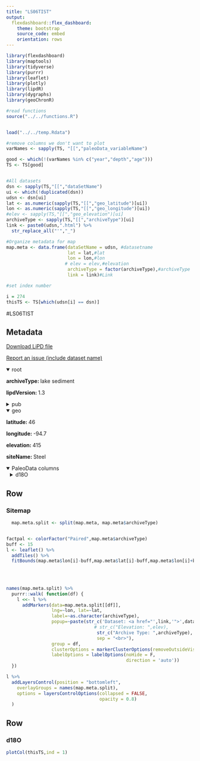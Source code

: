 ```yaml
---
title: "LS06TIST"
output: 
  flexdashboard::flex_dashboard:
    theme: bootstrap
    source_code: embed
    orientation: rows
---
```


```r
library(flexdashboard)
library(maptools)
library(tidyverse)
library(purrr)
library(leaflet)
library(plotly)
library(lipdR)
library(dygraphs)
library(geoChronR)

#read functions
source("../../functions.R")


load("../../temp.Rdata")

#remove columns we don't want to plot
varNames <- sapply(TS, "[[","paleoData_variableName")

good <- which(!(varNames %in% c("year","depth","age")))
TS <- TS[good]


#All datasets
dsn <- sapply(TS,"[[","dataSetName")
ui <- which(!duplicated(dsn))
udsn <- dsn[ui]
lat <- as.numeric(sapply(TS,"[[","geo_latitude")[ui])
lon <- as.numeric(sapply(TS,"[[","geo_longitude")[ui])
#elev <- sapply(TS,"[[","geo_elevation")[ui]
archiveType <- sapply(TS,"[[","archiveType")[ui]
link <- paste0(udsn,".html") %>% 
  str_replace_all("'","_")

#Organize metadata for map
map.meta <- data.frame(dataSetName = udsn, #datasetname
                       lat = lat,#lat
                       lon = lon,#lon
                      # elev = elev,#elevation
                       archiveType = factor(archiveType),#archiveType
                       link = link)#Link

#set index number

i = 274
thisTS <- TS[which(udsn[i] == dsn)]
```
#LS06TIST

Metadata {.sidebar}
-------------------------------------
[Download LiPD file](LS06TIST.lpd)
            

[Report an issue (include dataset name)](https://github.com/nickmckay/LiPDverse/issues)

<details open style="margin-left: 0px">
<summary>root</summary>
<p style="margin-left: 0px"><strong>archiveType: </strong>lake sediment
<p style="margin-left: 0px"><strong>lipdVersion: </strong>1.3
</details>
<details>
<summary>pub</summary>
<details style="margin-left: 10px">
<summary>pub1</summary>
<p style="margin-left: 10px"><strong>author: </strong>Tian, Jian , Nelson, David M. , Hu, Feng Sheng
<p style="margin-left: 10px"><strong>journal: </strong>Geophys. Res. Lett.
<p style="margin-left: 10px"><strong>volume: </strong>33
<p style="margin-left: 10px"><strong>pubYear: </strong>2006
<p style="margin-left: 10px"><strong>title: </strong>Possible linkages of late-Holocene drought in the North American midcontinent to Pacific Decadal Oscillation and solar activity
<p style="margin-left: 10px"><strong>DOI: </strong>10.1029/2006GL028169
</details>
</details>
<details open style="margin-left: 0px">
<summary>geo</summary>
<p style="margin-left: 0px"><strong>latitude: </strong>46
<p style="margin-left: 0px"><strong>longitude: </strong>-94.7
<p style="margin-left: 0px"><strong>elevation: </strong>415
<p style="margin-left: 0px"><strong>siteName: </strong>Steel
</details>
<details open>
<summary>PaleoData columns</summary>
<details style="margin-left: 10px">
<summary>d18O</summary>
<p style="margin-left: 10px"><strong>TSid: </strong>LS06TIST
<p style="margin-left: 10px"><strong>variableName: </strong>d18O
<p style="margin-left: 10px"><strong>units: </strong>permil
<p style="margin-left: 10px"><strong>description: </strong>carbonate
<details>
<summary>interpretation</summary>
<details style="margin-left: 20px">
<summary>1</summary>
<p style="margin-left: 20px"><strong>basis: </strong>The d18O record of the past 3100 years reveals that droughts of greater severity and duration than during the 20th century occurred repeatedly, especially prior to 300 AD. Drought variability was anomalously low during the 20th century; 90% of the variability values during the last 3100 years were greater than the 20th-century average. d18O is strongly correlated with the index of the Pacific Decadal Oscillation (PDO) during the past 100 years, and periodicities of the late- Holocene d18O record are similar to those of the PDO. Furthermore, time series of d18O and atmospheric D14C are generally coherent after 700 AD. Both the Pacific climate and solar irradiance probably played a role in drought occurrence, but their effects were non-stationary through the late Holocene.;a highly significant, positive correlation (r = 0.63, n = 32, p < 0.0001) exists between d18O and the PDO. This pattern can be explained by the negative correlation of the PDO with measured winter (r = 0.44, n = 103, p < 0.001) and summer (r = 0.35, n = 103, p < 0.001) precipitation near Steel Lake. Dry winters likely decrease the proportion of 18O-depleted winter precipitation entering the lake, and dry summers enhance evaporative 18O-enrichment of lake watea highly significant, positive correlation (r = 0.63, n = 32, p < 0.0001) exists between d18O and the PDO. This pattern can be explained by the negative correlation of the PDO with measured winter (r = 0.44, n = 103, p < 0.001) and summer (r = 0.35, n = 103, p < 0.001) precipitation near Steel Lake. Dry winters likely decrease the proportion of 18O-depleted winter precipitation entering the lake, and dry summers enhance evaporative 18O-enrichment of lake wate
<p style="margin-left: 20px"><strong>interpDirection: </strong>positive
<p style="margin-left: 20px"><strong>scope: </strong>climate
<p style="margin-left: 20px"><strong>variable: </strong>PDO
<p style="margin-left: 20px"><strong>variableDetail: </strong>lake water
</details>
<details style="margin-left: 20px">
<summary>2</summary>
<p style="margin-left: 20px"><strong>basis: </strong>However, two lines of evidence indicate that at Steel Lake, evaporative 18O enrichment related to aridity was the dominant control. First, the d18O values of water samples from the epilimnion and hypolimnion of Steel Lake were 8.7 and 10.7%, respectively, in July 2001 (Figure 1d). The elevated d18O value of the epilimnetic water resulted from evaporative 18O enrichment, suggesting that Steel  Lake is sensitive to evaporation;In particular, the most severe historic drought events in north-central Minnesota, the 1988 drought [Trenberth et al., 1988] and 1930s Dust Bowl [Worster, 1979], are recorded by the heaviest d18O values at Steel Lake
<p style="margin-left: 20px"><strong>direction: </strong>negative
<p style="margin-left: 20px"><strong>inferredMaterial: </strong>lake water
<p style="margin-left: 20px"><strong>integrationTime: </strong>5
<p style="margin-left: 20px"><strong>integrationTimeBasis: </strong>varve counts
<p style="margin-left: 20px"><strong>integrationTimeUncertaintyType: </strong>sampling resoluton
<p style="margin-left: 20px"><strong>integrationTimeUnits: </strong>years
<p style="margin-left: 20px"><strong>rank: </strong>1
<p style="margin-left: 20px"><strong>scope: </strong>isotope
<p style="margin-left: 20px"><strong>variable: </strong>P_E
</details>
</details>
</details>

Row
-----------------------------------------------------------------------

### Sitemap

```r
  map.meta.split <- split(map.meta, map.meta$archiveType)


factpal <- colorFactor("Paired",map.meta$archiveType)
buff <- 15
l <- leaflet() %>% 
  addTiles() %>% 
  fitBounds(map.meta$lon[i]-buff,map.meta$lat[i]-buff,map.meta$lon[i]+buff,map.meta$lat[i]+buff)
  

  
  
names(map.meta.split) %>%
  purrr::walk( function(df) {
    l <<- l %>%
      addMarkers(data=map.meta.split[[df]],
                 lng=~lon, lat=~lat,
                 label=~as.character(archiveType),
                 popup=~paste(str_c('Dataset: <a href="',link,'">',dataSetName,'</a>'),
                                 # str_c("Elevation: ",elev),
                                  str_c("Archive Type: ",archiveType),
                                  sep = "<br>"),
                 group = df,
                 clusterOptions = markerClusterOptions(removeOutsideVisibleBounds = F),
                 labelOptions = labelOptions(noHide = F,
                                             direction = 'auto'))
  })

l %>%
  addLayersControl(position = "bottomleft",
    overlayGroups = names(map.meta.split),
    options = layersControlOptions(collapsed = FALSE,
                                   opacity = 0.8)
  )
```

Row {.tabset .tabset-fade}
-----------------------------------------------------------------------

### d18O
```r
plotCol(thisTS,ind = 1)
```
